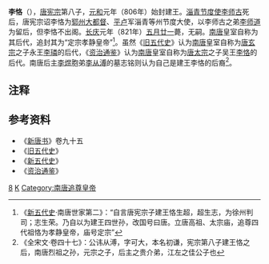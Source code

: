 '''李恪'''（{{bd|805年||821年|6月24日|catIdx=L李}}），[[唐宪宗|唐宪宗]]第八子，[[元和_(唐朝)|元和]]元年（806年）始封建王。[[淄青节度使|淄青节度使]][[李师古|李师古]]死后，唐宪宗诏李恪为[[郓州|郓州]][[大都督|大都督]]、[[平卢|平卢]]军淄青等州节度大使，以李师古之弟[[李师道|李师道]]为留后，但李恪不出阁。[[长庆|长庆]]元年（821年）[[五月廿一|五月廿一]]薨，无嗣。[[南唐|南唐]]皇室自称为其后代，追封其为“定宗孝静皇帝”<ref>《[[新五代史|新五代史]]·南唐世家第二》：“自言唐宪宗子建王恪生超，超生志，为徐州判司；志生荣。乃自以为建王四世孙，改国号曰唐。立唐高祖、太宗庙，追尊四代祖恪为孝静皇帝，庙号定宗”</ref>。虽然《[[旧五代史|旧五代史]]》认为[[南唐|南唐]]皇室自称为[[唐玄宗|唐玄宗]]之子永王[[李璘|李璘]]的后代，《[[资治通鉴|资治通鉴]]》认为[[南唐|南唐]]皇室自称为[[唐太宗|唐太宗]]之子吴王[[李恪_(吴王)|李恪]]的后代。南唐后主[[李煜|李煜]]胞弟[[李从溥|李从溥]]的墓志铭则认为自己是建王李恪的后裔<ref>《全宋文·卷四十七》：公讳从溥，字可大，本名初谦，宪宗第八子建王恪之后，南唐烈祖之孙，元宗之子，后主之贵介弟，江左之佳公子也</ref>。

==注释==
{{reflist}}

==参考资料==
*《[[新唐书|新唐书]]》卷九十五
*《[[旧五代史|旧五代史]]》
*《[[新五代史|新五代史]]》
*《[[资治通鉴|资治通鉴]]》

{{十國君主}}
{{唐宪宗皇室}}
[[Category:唐宪宗皇子|8]]
[[Category:李姓|K]]
[[Category:南唐追尊皇帝|Category:南唐追尊皇帝]]